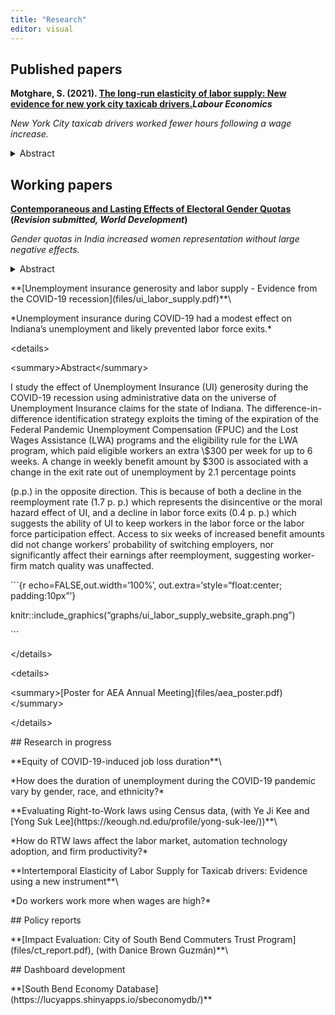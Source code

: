 ```yaml
---
title: "Research"
editor: visual
---
```


<!-- The one sentence description should make sense to a non-economist.  -->

## Published papers

**Motghare, S. (2021). [The long-run elasticity of labor supply: New evidence for new york city taxicab drivers.](https://www.sciencedirect.com/science/article/abs/pii/S0927537121000609)*Labour Economics***

*New York City taxicab drivers worked fewer hours following a wage increase.*

<details>

<summary>Abstract</summary>

I study how New York City taxicab drivers change their work hours in response to a permanent wage change. Exploiting the effective wage increase induced by a regulatory change in fares, I estimate the long-run elasticity of labor supply to be -0.5. I show that the data limitations may have biased the estimates in a previous study that also use data for New York City taxicab drivers. Since the drivers are almost exclusively males, the estimate likely represents male labor supply elasticity. The negative elasticity is consistent with rising wages and declining work hours per worker observed over many decades and is useful evidence for policymakers to improve tax/ transfer systems.\\

</details>

## Working papers

[**Contemporaneous and Lasting Effects of Electoral Gender Quotas**](files/gender_quotas_paper.pdf) **(*Revision submitted, World Development*)**

*Gender quotas in India increased women representation without large negative effects.*

<details>

<summary>Abstract</summary>

This paper examines several ways in which electoral gender quotas affect the political system. It uses data on reserved seat quotas for women in village councils in the Indian state of Jharkhand. Village council head positions subjected to gender quotas continue to elect more women even after the quotas are no longer binding. Gender quotas do not have spillover effects on other lower hierarchy positions in the council. They reduce electoral competitiveness, but only in the first round of elections and only at council member position. They do not affect the caste composition of the winning candidates. These results suggest that women's representation may be achieved without large negative effects and that temporary electoral gender quotas can be an effective policy tool to increase long-run women's political representation. The results are pertinent for affirmative action policies addressing other forms of discrimination.

</details>

\*\*\[Unemployment insurance generosity and labor supply - Evidence from the COVID-19 recession\](files/ui_labor_supply.pdf)\*\*\\

\*Unemployment insurance during COVID-19 had a modest effect on Indiana's unemployment and likely prevented labor force exits.\*

\<details\>

\<summary\>Abstract\</summary\>

I study the effect of Unemployment Insurance (UI) generosity during the COVID-19 recession using administrative data on the universe of Unemployment Insurance claims for the state of Indiana. The difference-in-difference identification strategy exploits the timing of the expiration of the Federal Pandemic Unemployment Compensation (FPUC) and the Lost Wages Assistance (LWA) programs and the eligibility rule for the LWA program, which paid eligible workers an extra \\\$300 per week for up to 6 weeks. A change in weekly benefit amount by \$300 is associated with a change in the exit rate out of unemployment by 2.1 percentage points

(p.p.) in the opposite direction. This is because of both a decline in the reemployment rate (1.7 p. p.) which represents the disincentive or the moral hazard effect of UI, and a decline in labor force exits (0.4 p. p.) which suggests the ability of UI to keep workers in the labor force or the labor force participation effect. Access to six weeks of increased benefit amounts did not change workers' probability of switching employers, nor significantly affect their earnings after reemployment, suggesting worker-firm match quality was unaffected.

\`\`\`{r echo=FALSE,out.width='100%', out.extra='style="float:center; padding:10px"'}

knitr::include_graphics("graphs/ui_labor_supply_website_graph.png")

\`\`\`

\</details\>

\<details\>

\<summary\>\[Poster for AEA Annual Meeting\](files/aea_poster.pdf)\</summary\>

\</details\>

\## Research in progress

\*\*Equity of COVID-19-induced job loss duration\*\*\\

\*How does the duration of unemployment during the COVID-19 pandemic vary by gender, race, and ethnicity?\*

\*\*Evaluating Right-to-Work laws using Census data, (with Ye Ji Kee and \[Yong Suk Lee\](https://keough.nd.edu/profile/yong-suk-lee/))\*\*\\

\*How do RTW laws affect the labor market, automation technology adoption, and firm productivity?\*

\*\*Intertemporal Elasticity of Labor Supply for Taxicab drivers: Evidence using a new instrument\*\*\\

\*Do workers work more when wages are high?\*

\## Policy reports

\*\*\[Impact Evaluation: City of South Bend Commuters Trust Program\](files/ct_report.pdf), (with Danice Brown Guzmán)\*\*\\

\## Dashboard development

\*\*\[South Bend Economy Database\](https://lucyapps.shinyapps.io/sbeconomydb/)\*\*
